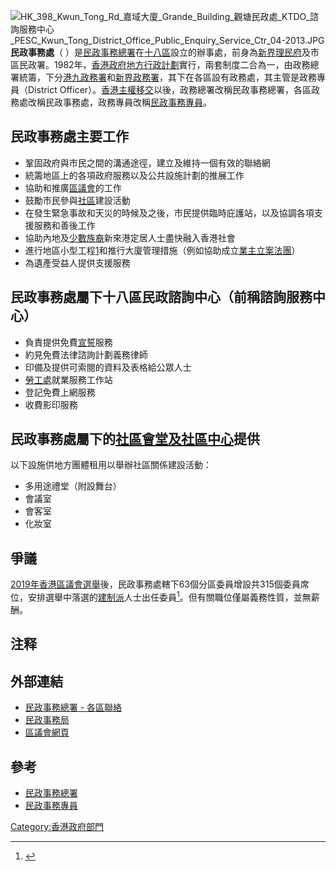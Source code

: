 {{not|民政事務局|民政事務總署}}
[[File:HK_398_Kwun_Tong_Rd_嘉域大廈_Grande_Building_觀塘民政處_KTDO_諮詢服務中心_PESC_Kwun_Tong_District_Office_Public_Enquiry_Service_Ctr_04-2013.JPG|thumb]]
'''民政事務處'''（{{lang-en|District Office}} ）是[[民政事務總署|民政事務總署]]在[[香港行政區劃|十八區]]設立的辦事處，前身為[[新界|新界]][[理民府|理民府]]及市區民政署。1982年，[[香港殖民地時期#香港政府|香港政府]][[地方行政計劃|地方行政計劃]]實行，兩套制度二合為一，由政務總署統籌，下分[[港九政務署|港九政務署]]和[[新界政務署|新界政務署]]，其下在各區設有政務處，其主管是政務專員（District Officer）。[[香港主權移交|香港主權移交]]以後，政務總署改稱民政事務總署，各區政務處改稱民政事務處，政務專員改稱[[民政事務專員|民政事務專員]]。

==民政事務處主要工作==
*鞏固政府與市民之間的溝通途徑，建立及維持一個有效的聯絡網 
*統籌地區上的各項政府服務以及公共設施計劃的推展工作
*協助和推廣[[區議會|區議會]]的工作 
*鼓勵市民參與[[社區|社區]]建設活動
*在發生緊急事故和天災的時候及之後，市民提供臨時庇護站，以及協調各項支援服務和善後工作
*協助內地及[[香港少數族裔|少數族裔]]新來港定居人士盡快融入香港社會
*進行地區小型工程[http://www.dmw.gov.hk/tc_chi/intro.html]{{Wayback|url=http://www.dmw.gov.hk/tc_chi/intro.html |date=20180326141904 }}和推行大廈管理措施（例如協助成立[[業主立案法團|業主立案法團]]）
*為遺產受益人提供支援服務 

==民政事務處屬下十八區民政諮詢中心（前稱諮詢服務中心）==
*負責提供免費[[宣誓|宣誓]]服務
*約見免費法律諮詢計劃義務律師
*印備及提供可索閱的資料及表格給公眾人士
*[[勞工處|勞工處]]就業服務工作站
*登記免費上網服務
*收費影印服務

==民政事務處屬下的[[社區中心|社區會堂及社區中心]]提供==
以下設施供地方團體租用以舉辦社區關係建設活動：
*多用途禮堂（附設舞台）
*會議室
*會客室
*化妝室

== 爭議 ==
[[2019年香港區議會選舉|2019年香港區議會選舉]]後，民政事務處轄下63個分區委員增設共315個委員席位，安排選舉中落選的[[建制派_(香港)|建制派]]人士出任委員<ref>{{Cite news|url=https://hk.news.appledaily.com/local/20200102/2BL6RXNAJACAKDEYTWDKD7ECLY/|title=民政處增315位 酬建制敗將 恐繞過區議會搞政治宣傳|date=2020-01-02|publisher=蘋果日報 (香港)|accessdate=2020-01-20|archive-date=2020-01-02|archive-url=https://web.archive.org/web/20200102062520/https://hk.news.appledaily.com/local/20200102/2BL6RXNAJACAKDEYTWDKD7ECLY/|dead-url=no}}</ref>。但有關職位僅屬義務性質，並無薪酬。

== 注释 ==

{{Reflist}}

==外部連結==
*[http://www.had.gov.hk/tc/contact_us/comment_c.htm 民政事務總署 - 各區聯絡]{{Wayback|url=http://www.had.gov.hk/tc/contact_us/comment_c.htm |date=20150212010710 }}
*[http://www.hab.gov.hk/ 民政事務局]{{Wayback|url=http://www.hab.gov.hk/ |date=20090422022132 }}
*[http://www.districtcouncils.gov.hk/ 區議會網頁]{{Wayback|url=http://www.districtcouncils.gov.hk/ |date=20031006034348 }}

==參考==
*[[民政事務總署|民政事務總署]]
*[[民政事務專員|民政事務專員]]

{{香港特別行政區政府部門}}

[[Category:香港政府部門|Category:香港政府部門]]